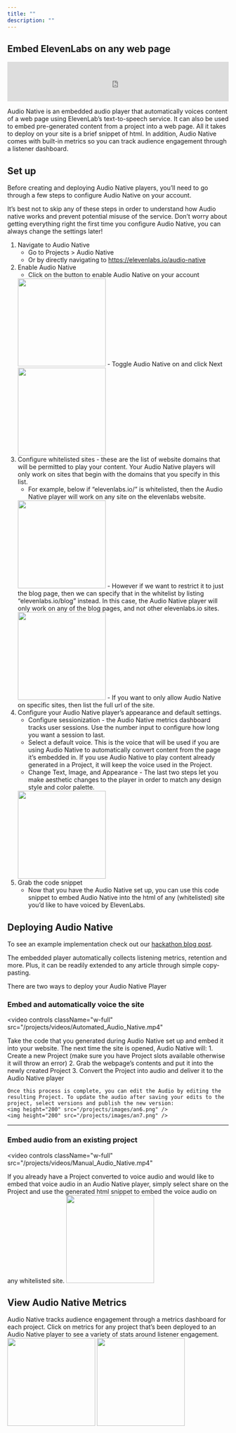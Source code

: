 ```yaml
---
title: ""
description: ""
---
```


## Embed ElevenLabs on any web page


<iframe width="100%" height="90" frameBorder="no" scrolling="no" seamless src="https://elevenlabs.io/player/index.html?publicUserId=d65e433fd8a560cbba1b7dd26809dd48ea2b408c5b6c0a3e42e5b83c43957f5b&projectId=gnfRqFbpekO2mUfR5Pv2&small=true&textColor=rgba(0,%200,%200,%201)&backgroundColor=rgba(255,%20255,%20255,%201)"></iframe>

Audio Native is an embedded audio player that automatically voices content of a web page using ElevenLab’s text-to-speech service. It can also be used to embed pre-generated content from a project into a web page. All it takes to deploy on your site is a brief snippet of html. In addition, Audio Native comes with built-in metrics so you can track audience engagement through a listener dashboard.

## Set up
Before creating and deploying Audio Native players, you’ll need to go through a few steps to configure Audio Native on your account.

It’s best not to skip any of these steps in order to understand how Audio native works and prevent potential misuse of the service. Don’t worry about getting everything right the first time you configure Audio Native, you can always change the settings later!

1. Navigate to Audio Native
    - Go to Projects > Audio Native
    -  Or by directly navigating to https://elevenlabs.io/audio-native
2. Enable Audio Native
    -  Click on the button to enable Audio Native on your account
    <img height="200" src="/projects/images/an1.png" />
    -  Toggle Audio Native on and click Next
    <img height="200" src="/projects/images/an2.png" />
3. Configure whitelisted sites - these are the list of website domains that will be permitted to play your content. Your Audio Native players will only work on sites that begin with the domains that you specify in this list.
    -  For example, below if “elevenlabs.io/” is whitelisted, then the Audio Native player will work on any site on the elevenlabs website. 
    <img height="200" src="/projects/images/an3.png" />
    -  However if we want to restrict it to just the blog page, then we can specify that in the whitelist by listing “elevenlabs.io/blog” instead. In this case, the Audio Native player will only work on any of the blog pages, and not other elevenlabs.io sites.
    <img height="200" src="/projects/images/an4.png" />
    -  If you want to only allow Audio Native on specific sites, then list the full url of the site.
4. Configure your Audio Native player’s appearance and default settings.
    -  Configure sessionization - the Audio Native metrics dashboard tracks user sessions. Use the number input to configure how long you want a session to last.
    -  Select a default voice. This is the voice that will be used if you are using Audio Native to automatically convert content from the page it’s embedded in. If you use Audio Native to play content already generated in a Project, it will keep the voice used in the Project.
    -  Change Text, Image, and Appearance - The last two steps let you make aesthetic changes to the player in order to match any design style and color palette.
    <img height="200" src="/projects/images/an5.png" />
5. Grab the code snippet 
    -  Now that you have the Audio Native set up, you can use this code snippet to embed Audio Native into the html of any (whitelisted) site you’d like to have voiced by ElevenLabs.


## Deploying Audio Native
To see an example implementation check out our [hackathon blog post](https://elevenlabs.io/speech-synthesis).

The embedded player automatically collects listening metrics, retention and more. Plus, it can be readily extended to any article through simple copy-pasting.

There are two ways to deploy your Audio Native Player
### Embed and automatically voice the site
<video
  controls
  className="w-full"
  src="/projects/videos/Automated_Audio_Native.mp4"
></video>

Take the code that you generated during Audio Native set up and embed it into your website. The next time the site is opened, Audio Native will:
    1. Create a new Project (make sure you have Project slots available otherwise it will throw an error)
    2. Grab the webpage’s contents and put it into the newly created Project
    3. Convert the Project into audio and deliver it to the Audio Native player
    
    Once this process is complete, you can edit the Audio by editing the resulting Project. To update the audio after saving your edits to the project, select versions and publish the new version:
    <img height="200" src="/projects/images/an6.png" />
    <img height="200" src="/projects/images/an7.png" />

---

### Embed audio from an existing project 
<video
  controls
  className="w-full"
  src="/projects/videos/Manual_Audio_Native.mp4"
></video>
If you already have a Project converted to voice audio and would like to embed that voice audio in an Audio Native player, simply select share on the Project and use the generated html snippet to embed the voice audio on any whitelisted site.
<img height="200" src="/projects/images/an8.png" />


## View Audio Native Metrics
Audio Native tracks audience engagement through a metrics dashboard for each project. Click on metrics for any project that’s been deployed to an Audio Native player to see a variety of stats around listener engagement.
<img height="200" src="/projects/images/an9.png" />
<img height="200" src="/projects/images/an10.png" />
